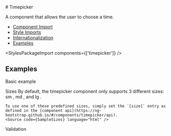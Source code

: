 
<Meta of={timepickerStories} />

<div className="docs-title">
  # Timepicker

  <div className='buttons-container'>
    <NgbComponentDemoLink component="timepicker" />
  </div>
</div>

<p className="lead">A component that allows the user to choose a time.</p>

<NgbComponentBanner component="timepicker" />

<ul>
  <li>
    <a href="#component-import" target="_self">
      Component Import
    </a>
  </li>
  <li>
    <a href="#style-imports" target="_self">
      Style Imports
    </a>
  </li>
  <li>
    <a href="#internationalization" target="_self">
      Internationalization
    </a>
  </li>
  <li>
    <a href="#examples" target="_self">
      Examples
    </a>
  </li>
</ul>

<NgbComponentImport module="NgbTimepickerModule" />

<StylesPackageImport components={['timepicker']} />

<NgbComponentInternationalization />

## Examples

<post-tabs>
  <post-tab-header panel="sampleBasic">Basic example</post-tab-header>
  <post-tab-panel name="sampleBasic">
    <Source code={SampleBasic} language="html" />
  </post-tab-panel>

  <post-tab-header panel="sampleSizes">Sizes</post-tab-header>
  <post-tab-panel name="sampleSizes">
    By default, the timepicker component only supports 3 different sizes: sm , md , and lg .

    To use one of these predefined sizes, simply set the `[size]` entry as defined in the [component api](https://ng-bootstrap.github.io/#/components/timepicker/api).
    <Source code={SampleSizes} language="html" />

  </post-tab-panel>

  <post-tab-header panel="sampleValidation">Validation</post-tab-header>
  <post-tab-panel name="sampleValidation">
    <Source code={SampleValidation} language="html" />
  </post-tab-panel>
</post-tabs>
